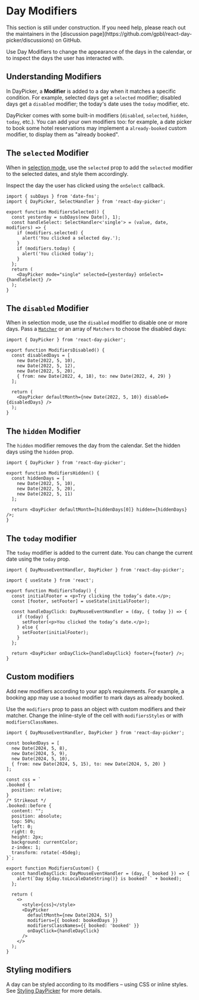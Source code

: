 # Day Modifiers


<Callout emoji="🚧">
  This section is still under construction. If you need help, please reach out
  the maintainers in the [discussion
  page](https://github.com/gpbl/react-day-picker/discussions) on GitHub.
</Callout>

Use Day Modifiers to change the appearance of the days in the calendar, or to
inspect the days the user has interacted with.

## Understanding Modifiers

In DayPicker, a **Modifier** is added to a day when it matches a specific
condition. For example, selected days get a `selected` modifier; disabled days
get a `disabled` modifier; the today's date uses the `today` modifier, etc.

DayPicker comes with some built-in modifiers (`disabled`, `selected`, `hidden`,
`today`, etc.). You can add your own modifiers too: for example, a date picker
to book some hotel reservations may implement a `already-booked` custom
modifier, to display them as "already booked".

## The `selected` Modifier

When in [selection mode](/basics/selection-modes), use the `selected` prop to
add the `selected` modifier to the selected dates, and style them accordingly.

Inspect the day the user has clicked using the `onSelect` callback.

```tsx example fileName="ModifiersSelected.tsx"
import { subDays } from 'date-fns';
import { DayPicker, SelectHandler } from 'react-day-picker';

export function ModifiersSelected() {
  const yesterday = subDays(new Date(), 1);
  const handleSelect: SelectHandler<'single'> = (value, date, modifiers) => {
    if (modifiers.selected) {
      alert('You clicked a selected day.');
    }
    if (modifiers.today) {
      alert('You clicked today');
    }
  };
  return (
    <DayPicker mode="single" selected={yesterday} onSelect={handleSelect} />
  );
}
```

## The `disabled` Modifier

When in selection mode, use the `disabled` modifier to disable one or more days.
Pass a [`Matcher`](/api/types/matcher) or an array of `Matchers` to choose the
disabled days:

```tsx example fileName="ModifiersDisabled.tsx"
import { DayPicker } from 'react-day-picker';

export function ModifiersDisabled() {
  const disabledDays = [
    new Date(2022, 5, 10),
    new Date(2022, 5, 12),
    new Date(2022, 5, 20),
    { from: new Date(2022, 4, 18), to: new Date(2022, 4, 29) }
  ];

  return (
    <DayPicker defaultMonth={new Date(2022, 5, 10)} disabled={disabledDays} />
  );
}
```

## The `hidden` Modifier

The `hidden` modifier removes the day from the calendar. Set the hidden days
using the `hidden` prop.

```tsx example fileName="ModifiersHidden.tsx"
import { DayPicker } from 'react-day-picker';

export function ModifiersHidden() {
  const hiddenDays = [
    new Date(2022, 5, 10),
    new Date(2022, 5, 20),
    new Date(2022, 5, 11)
  ];

  return <DayPicker defaultMonth={hiddenDays[0]} hidden={hiddenDays} />;
}
```

## The `today` modifier

The `today` modifier is added to the current date. You can change the current
date using the `today` prop.

```tsx example fileName="ModifiersToday.tsx"
import { DayMouseEventHandler, DayPicker } from 'react-day-picker';

import { useState } from 'react';

export function ModifiersToday() {
  const initialFooter = <p>Try clicking the today’s date.</p>;
  const [footer, setFooter] = useState(initialFooter);

  const handleDayClick: DayMouseEventHandler = (day, { today }) => {
    if (today) {
      setFooter(<p>You clicked the today’s date.</p>);
    } else {
      setFooter(initialFooter);
    }
  };

  return <DayPicker onDayClick={handleDayClick} footer={footer} />;
}
```

## Custom modifiers

Add new modifiers according to your app’s requirements. For example, a booking
app may use a `booked` modifier to mark days as already booked.

Use the `modifiers` prop to pass an object with custom modifiers and their
matcher. Change the inline-style of the cell with `modifiersStyles` or with
`modifiersClassNames`.

```tsx example fileName="ModifiersCustom.tsx"
import { DayMouseEventHandler, DayPicker } from 'react-day-picker';

const bookedDays = [
  new Date(2024, 5, 8),
  new Date(2024, 5, 9),
  new Date(2024, 5, 10),
  { from: new Date(2024, 5, 15), to: new Date(2024, 5, 20) }
];

const css = `
.booked {
  position: relative;
}
/* Strikeout */
.booked::before {
  content: "";
  position: absolute;
  top: 50%;
  left: 0;
  right: 0;
  height: 2px;
  background: currentColor;
  z-index: 1;
  transform: rotate(-45deg);
}`;

export function ModifiersCustom() {
  const handleDayClick: DayMouseEventHandler = (day, { booked }) => {
    alert(`Day ${day.toLocaleDateString()} is booked? ` + booked);
  };

  return (
    <>
      <style>{css}</style>
      <DayPicker
        defaultMonth={new Date(2024, 5)}
        modifiers={{ booked: bookedDays }}
        modifiersClassNames={{ booked: 'booked' }}
        onDayClick={handleDayClick}
      />
    </>
  );
}
```

## Styling modifiers

A day can be styled according to its modifiers – using CSS or inline styles. See
[Styling DayPicker](/basics/styling) for more details.
